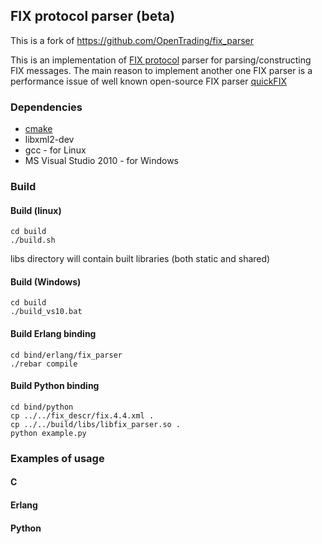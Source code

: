 ==FIX protocol parser (beta)==

This is a fork of [[https://github.com/OpenTrading/fix_parser|https://github.com/OpenTrading/fix_parser]]

This is an implementation of [[http://www.fixprotocol.org|FIX protocol]] parser for parsing/constructing FIX messages.
The main reason to implement another one FIX parser is a performance issue of well
known open-source FIX parser [[http://quickfixengine.org/|quickFIX]]

=== Dependencies ===
* [[http://www.cmake.org|cmake]]
* libxml2-dev
* gcc - for Linux
* MS Visual Studio 2010 - for Windows

=== Build ===

==== Build (linux) ====

 cd build
 ./build.sh
libs directory will contain built libraries (both static and shared)
==== Build (Windows) ====

 cd build
 ./build_vs10.bat

==== Build Erlang binding ====

 cd bind/erlang/fix_parser
 ./rebar compile

==== Build Python binding ====
 cd bind/python
 cp ../../fix_descr/fix.4.4.xml .
 cp ../../build/libs/libfix_parser.so .
 python example.py

=== Examples of usage ===

==== С ====

==== Erlang ====

==== Python ====
